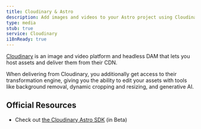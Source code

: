 ```yaml
---
title: Cloudinary & Astro
description: Add images and videos to your Astro project using Cloudinary
type: media
stub: true
service: Cloudinary
i18nReady: true
---
```


[Cloudinary](https://cloudinary.com) is an image and video platform and headless DAM that lets you host assets and deliver them from their CDN.

When delivering from Cloudinary, you additionally get access to their transformation engine, giving you the ability to edit your assets with tools like background removal, dynamic cropping and resizing, and generative AI.

## Official Resources

- Check out [the Cloudinary Astro SDK](https://astro.cloudinary.dev/) (in Beta)

